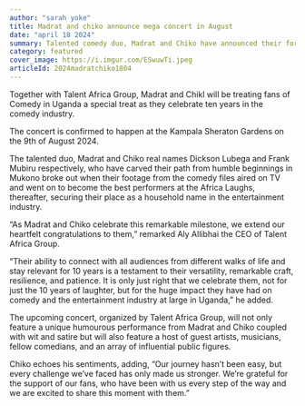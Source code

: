 ```yaml
---
author: "sarah yoke"
title: Madrat and chiko announce mega concert in August
date: "april 18 2024"
summary: Talented comedy duo, Madrat and Chiko have announced their forthcoming event dubbed “10 Years of Madrat and Chiko” slated for this August
category: featured
cover_image: https://i.imgur.com/ESwuwTi.jpeg
articleId: 2024madratchiko1804
---
```


Together with Talent Africa Group, Madrat and Chikl will be treating fans of Comedy in Uganda a special treat as they celebrate ten years in the comedy industry.

The concert is confirmed to happen at the Kampala Sheraton Gardens on the 9th of August 2024.

<TweetComponent id="1780619142770356358" />

The talented duo, Madrat and Chiko real names Dickson Lubega and Frank Mubiru respectively, who have carved their path from humble beginnings in Mukono broke out when their footage from the comedy files aired on TV and went on to become the best performers at the Africa Laughs, thereafter, securing their place as a household name in the entertainment industry.

“As Madrat and Chiko celebrate this remarkable milestone, we extend our heartfelt congratulations to them,” remarked Aly Allibhai the CEO of Talent Africa Group.

“Their ability to connect with all audiences from different walks of life and stay relevant for 10 years is a testament to their versatility, remarkable craft, resilience, and patience. It is only just right that we celebrate them, not for just the 10 years of laughter, but for the huge impact they have had on comedy and the entertainment industry at large in Uganda,” he added.

The upcoming concert, organized by Talent Africa Group, will not only feature a unique humourous performance from Madrat and Chiko coupled with wit and satire but will also feature a host of guest artists, musicians, fellow comedians, and an array of influential public figures.

Chiko echoes his sentiments, adding, “Our journey hasn’t been easy, but every challenge we’ve faced has only made us stronger. We’re grateful for the support of our fans, who have been with us every step of the way and we are excited to share this moment with them.”
